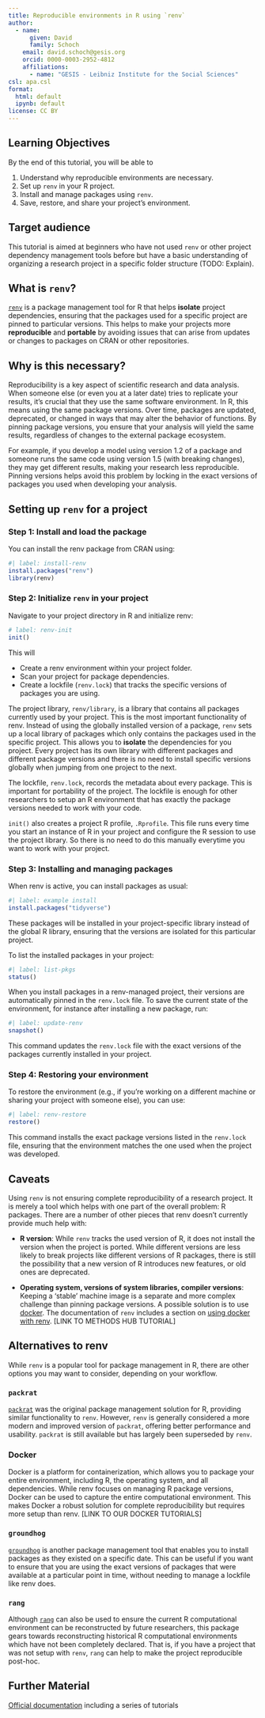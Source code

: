 ```yaml
---
title: Reproducible environments in R using `renv`
author:
  - name:
      given: David
      family: Schoch
    email: david.schoch@gesis.org
    orcid: 0000-0003-2952-4812
    affiliations:
      - name: "GESIS - Leibniz Institute for the Social Sciences"
csl: apa.csl
format:
  html: default
  ipynb: default
license: CC BY
---
```




## Learning Objectives

By the end of this tutorial, you will be able to

1. Understand why reproducible environments are necessary.
1. Set up `renv` in your R project.
2. Install and manage packages using `renv`.
3. Save, restore, and share your project's environment.


## Target audience

This tutorial is aimed at beginners who have not used `renv` or other project dependency management tools before but have a basic understanding of organizing a research project in a specific folder structure (TODO: Explain). 

## What is `renv`?

[`renv`](https://cran.r-project.org/package=renv) is a package management tool for R that helps **isolate** project dependencies, ensuring that the packages used for a specific project are pinned to particular versions. This helps to make your projects more **reproducible** and **portable** by avoiding issues that can arise from updates or changes to packages on CRAN or other repositories.

## Why is this necessary?

Reproducibility is a key aspect of scientific research and data analysis. When someone else (or even you at a later date) tries to replicate your results, it's crucial that they use the same software environment. In R, this means using the same package versions. Over time, packages are updated, deprecated, or changed in ways that may alter the behavior of functions. By pinning package versions, you ensure that your analysis will yield the same results, regardless of changes to the external package ecosystem.

For example, if you develop a model using version 1.2 of a package and someone runs the same code using version 1.5 (with breaking changes), they may get different results, making your research less reproducible. Pinning versions helps avoid this problem by locking in the exact versions of packages you used when developing your analysis.

## Setting up `renv` for a project

### Step 1: Install and load the package 
You can install the renv package from CRAN using:

```r
#| label: install-renv
install.packages("renv")
library(renv)
```

### Step 2: Initialize `renv` in your project

Navigate to your project directory in R and initialize renv:

```r
# label: renv-init
init()
```

This will

* Create a renv environment within your project folder.
* Scan your project for package dependencies.
* Create a lockfile (`renv.lock`) that tracks the specific versions of packages you are using.

The project library, `renv/library`, is a library that contains all packages currently used by your project. This is the most important functionality of renv. Instead of using the globally installed version of a package, `renv` sets up a local library of packages which only contains the packages used in the specific project. This allows you to **isolate** the dependencies for you project. Every project has its own library with different packages and different package versions and there is no need to install specific versions globally when jumping from one project to the next.

The lockfile, `renv.lock`, records the metadata about every package. This is important for portability of the project. The 
lockfile is enough for other researchers to setup an R environment that has exactly the package versions needed to work with your code.

`init()` also creates a project R profile, `.Rprofile`. This file runs every time you start an instance of R in your project and configure the R session to use the project library. So there is no need to do this manually everytime you want to work with your project. 

### Step 3: Installing and managing packages

When renv is active, you can install packages as usual:

```r
#| label: example install
install.packages("tidyverse")
```

These packages will be installed in your project-specific library instead of the global R library, ensuring that the versions are isolated for this particular project.

To list the installed packages in your project:
```r
#| label: list-pkgs
status()
```

When you install packages in a renv-managed project, their versions are automatically pinned in the `renv.lock` file. To save the current state of the environment, for instance after installing a new package, run:
```r
#| label: update-renv
snapshot()
```

This command updates the `renv.lock` file with the exact versions of the packages currently installed in your project.

### Step 4: Restoring your environment

To restore the environment (e.g., if you’re working on a different machine or sharing your project with someone else), you can use:

```r
#| label: renv-restore
restore()
```

This command installs the exact package versions listed in the `renv.lock` file, ensuring that the environment matches the one used when the project was developed.

## Caveats

Using `renv` is not ensuring complete reproducibility of a research project. It is merely a tool which helps with one part of the overall problem: R packages. There are a number of other pieces that renv doesn’t currently provide much help with:

* **R version**: While `renv` tracks the used version of R, it does not install the version when the project is ported. While different versions are less likely to break projects like different versions of R packages, there is still the possibility that a new version of R introduces new features, or old ones are deprecated.

* **Operating system, versions of system libraries, compiler versions**: Keeping a ‘stable’ machine image is a separate and more complex challenge than pinning package versions. A possible solution is to use [docker](https://en.wikipedia.org/wiki/Docker_(software)). The documentation of `renv` includes a section on [using docker with renv](https://rstudio.github.io/renv/articles/docker.html). [LINK TO METHODS HUB TUTORIAL]

## Alternatives to renv

While `renv` is a popular tool for package management in R, there are other options you may want to consider, depending on your workflow.

### `packrat`

[`packrat`](https://cran.r-project.org/package=packrat) was the original package management solution for R, providing similar functionality to `renv`. However, `renv` is generally considered a more modern and improved version of `packrat`, offering better performance and usability. `packrat` is still available but has largely been superseded by `renv`.

### Docker

Docker is a platform for containerization, which allows you to package your entire environment, including R, the operating system, and all dependencies. While renv focuses on managing R package versions, Docker can be used to capture the entire computational environment. This makes Docker a robust solution for complete reproducibility but requires more setup than renv.
[LINK TO OUR DOCKER TUTORIALS]

### `groundhog`

[`groundhog`](https://cran.r-project.org/package=groundhog) is another package management tool that enables you to install packages as they existed on a specific date. This can be useful if you want to ensure that you are using the exact versions of packages that were available at a particular point in time, without needing to manage a lockfile like renv does.

### `rang`

Although [`rang`](https://cran.r-project.org/package=rang) can also be used to ensure the current R computational environment can be reconstructed by future researchers, this package gears towards reconstructing historical R computational environments which have not been completely declared. That is, if you have a project that was not setup with `renv`, `rang` can help to make the project reproducible post-hoc.

## Further Material

[Official documentation](https://rstudio.github.io/renv/) including a series of tutorials